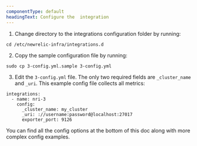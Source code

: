```yaml
---
componentType: default
headingText: Configure the  integration
---
```


1. Change directory to the integrations configuration folder by running:

```shell
cd /etc/newrelic-infra/integrations.d
```

2. Copy the sample configuration file by running:

```shell
sudo cp 3-config.yml.sample 3-config.yml
```

3. Edit the `3-config.yml` file. The only two required fields are `_cluster_name` and `_uri`. This example config file collects all metrics:

```
integrations:
  - name: nri-3
    config:
      _cluster_name: my_cluster
      _uri: ://username:password@localhost:27017
      exporter_port: 9126
```

You can find all the config options at the bottom of this doc along with more complex config examples.
